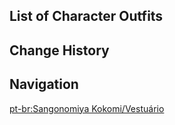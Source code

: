 {{CharacterTabs}}

==List of Character Outfits==
{{Outfits by Category Table|Sangonomiya Kokomi Outfits|nocharacter=1}}

==Change History==
{{Change History|2.1}}

==Navigation==
{{Character Navbox|link type=outfits}}
[[pt-br:Sangonomiya Kokomi/Vestuário]]